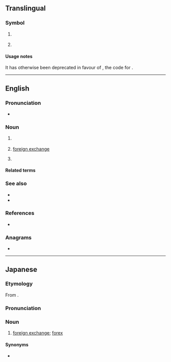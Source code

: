 {{also|Fx|F/X|fx}}
==Translingual==

===Symbol===
{{mul-symbol}}

# {{ISO 3166|1|2|obs=1|Metropolitan France|from=1993|to=1997}}
#: {{syn|mul|FXX|qq1={{w|ISO 3166-1 alpha-3|alpha-3}}}}
# {{ISO 3166|1|2|exr=1|Metropolitan France}}
#: {{syn|mul|FXX|qq1={{w|ISO 3166-1 alpha-3|alpha-3}}}}

====Usage notes====
{{ISO 3166/exr|{{w|France}}}} It has otherwise been deprecated in favour of {{l|mul|FR}}, the code for {{w|France}}.

----

==English==

===Pronunciation===
* {{audio|en|En-au-FX.ogg|Audio (AU)}}

===Noun===
{{head|en|noun}}

# {{abbreviation of|en|factor X|nodot=1}} {{gloss|[[clotting factor X]]}}
# {{lb|en|finance}} [[foreign exchange]]
# {{lb|en|slang|video games|film|television}} {{alternative form of|en|F/X|gloss=[[special effects]]}}

====Related terms====
{{rel4|en|title=clotting factor X
|FI
|FII
|FIII
|FIV
|FV
|FVI
|FVII
|FVIII
|FIX
|FXI
|FXII
|FXIII
}}
{{rel2|en|title=special effects
|SFX
|VFX
}}

===See also===
{{sense|special effects}}
* {{l|en|sound effects}}
* {{l|en|visual effects}}

===References===
* {{pedia}}

===Anagrams===
* {{anagrams|en|a=fx|XF}}

----

==Japanese==

===Etymology===
From {{bor|ja|en|FX}}.

===Pronunciation===
{{ja-pron|エフエックス}}

===Noun===
{{ja-noun|エフ-エックス}}

# {{lb|ja|finance}} [[foreign exchange]]; [[forex]]

====Synonyms====
* {{ja-r|外国為替|がいこく かわせ}}
